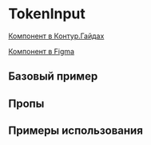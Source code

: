 
<Meta of={TokenInputStories} />

# TokenInput

[Компонент в Контур.Гайдах](https://guides.kontur.ru/components/input-fields/tokens/)

[Компонент в Figma](https://www.figma.com/file/87ScqxPzJpF9DcVBNYWOjM/%E2%9A%A1-Kontur-UI-Modern-Layout?node-id=230%3A2955)

<Description />

## Базовый пример

<Primary />

## Пропы

<Controls />

## Примеры использования

<Stories/>
